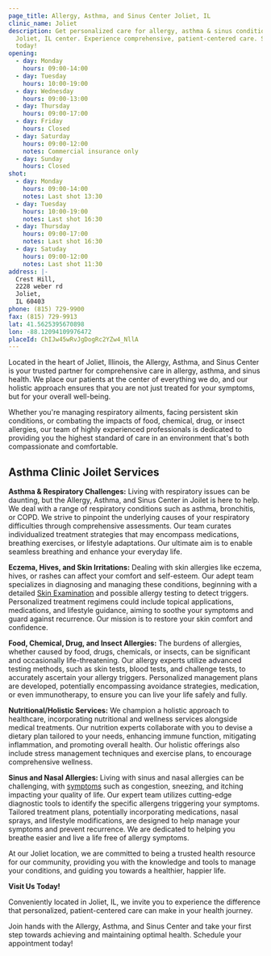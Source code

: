 ```yaml
---
page_title: Allergy, Asthma, and Sinus Center Joliet, IL
clinic_name: Joliet
description: Get personalized care for allergy, asthma & sinus conditions at our
  Joliet, IL center. Experience comprehensive, patient-centered care. Schedule
  today!
opening:
  - day: Monday
    hours: 09:00-14:00
  - day: Tuesday
    hours: 10:00-19:00
  - day: Wednesday
    hours: 09:00-13:00
  - day: Thursday
    hours: 09:00-17:00
  - day: Friday
    hours: Closed
  - day: Saturday
    hours: 09:00-12:00
    notes: Commercial insurance only
  - day: Sunday
    hours: Closed
shot:
  - day: Monday
    hours: 09:00-14:00
    notes: Last shot 13:30
  - day: Tuesday
    hours: 10:00-19:00
    notes: Last shot 16:30
  - day: Thursday
    hours: 09:00-17:00
    notes: Last shot 16:30
  - day: Satuday
    hours: 09:00-12:00
    notes: Last shot 11:30
address: |-
  Crest Hill,
  2228 weber rd
  Joliet,
  IL 60403
phone: (815) 729-9900
fax: (815) 729-9913
lat: 41.5625395670898
lon: -88.12094109976472
placeId: ChIJw45wRvJgDogRc2YZw4_NllA
---
```

Located in the heart of Joliet, Illinois, the Allergy, Asthma, and Sinus Center is your trusted partner for comprehensive care in allergy, asthma, and sinus health. We place our patients at the center of everything we do, and our holistic approach ensures that you are not just treated for your symptoms, but for your overall well-being.

Whether you're managing respiratory ailments, facing persistent skin conditions, or combating the impacts of food, chemical, drug, or insect allergies, our team of highly experienced professionals is dedicated to providing you the highest standard of care in an environment that's both compassionate and comfortable.

## Asthma Clinic Joilet **Services**

**Asthma & Respiratory Challenges:** Living with respiratory issues can be daunting, but the Allergy, Asthma, and Sinus Center in Joilet is here to help. We deal with a range of respiratory conditions such as asthma, bronchitis, or COPD. We strive to pinpoint the underlying causes of your respiratory difficulties through comprehensive assessments. Our team curates individualized treatment strategies that may encompass medications, breathing exercises, or lifestyle adaptations. Our ultimate aim is to enable seamless breathing and enhance your everyday life.

**Eczema, Hives, and Skin Irritations:** Dealing with skin allergies like eczema, hives, or rashes can affect your comfort and self-esteem. Our adept team specializes in diagnosing and managing these conditions, beginning with a detailed [Skin Examination](https://new.aascmed.com/conditions/eczema-hives-and-rashes/)  and possible allergy testing to detect triggers. Personalized treatment regimens could include topical applications, medications, and lifestyle guidance, aiming to soothe your symptoms and guard against recurrence. Our mission is to restore your skin comfort and confidence.

**Food, Chemical, Drug, and Insect Allergies:** The burdens of allergies, whether caused by food, drugs, chemicals, or insects, can be significant and occasionally life-threatening. Our allergy experts utilize advanced testing methods, such as skin tests, blood tests, and challenge tests, to accurately ascertain your allergy triggers. Personalized management plans are developed, potentially encompassing avoidance strategies, medication, or even immunotherapy, to ensure you can live your life safely and fully.

**Nutritional/Holistic Services:** We champion a holistic approach to healthcare, incorporating nutritional and wellness services alongside medical treatments. Our nutrition experts collaborate with you to devise a dietary plan tailored to your needs, enhancing immune function, mitigating inflammation, and promoting overall health. Our holistic offerings also include stress management techniques and exercise plans, to encourage comprehensive wellness.

**Sinus and Nasal Allergies:** Living with sinus and nasal allergies can be challenging, with [symptoms](https://new.aascmed.com/conditions/sinus-and-nasal-allergies/) such as congestion, sneezing, and itching impacting your quality of life. Our expert team utilizes cutting-edge diagnostic tools to identify the specific allergens triggering your symptoms. Tailored treatment plans, potentially incorporating medications, nasal sprays, and lifestyle modifications, are designed to help manage your symptoms and prevent recurrence. We are dedicated to helping you breathe easier and live a life free of allergy symptoms.

At our Joliet location, we are committed to being a trusted health resource for our community, providing you with the knowledge and tools to manage your conditions, and guiding you towards a healthier, happier life.

**Visit Us Today!**

Conveniently located in Joliet, IL, we invite you to experience the difference that personalized, patient-centered care can make in your health journey.

Join hands with the Allergy, Asthma, and Sinus Center and take your first step towards achieving and maintaining optimal health. Schedule your appointment today!
